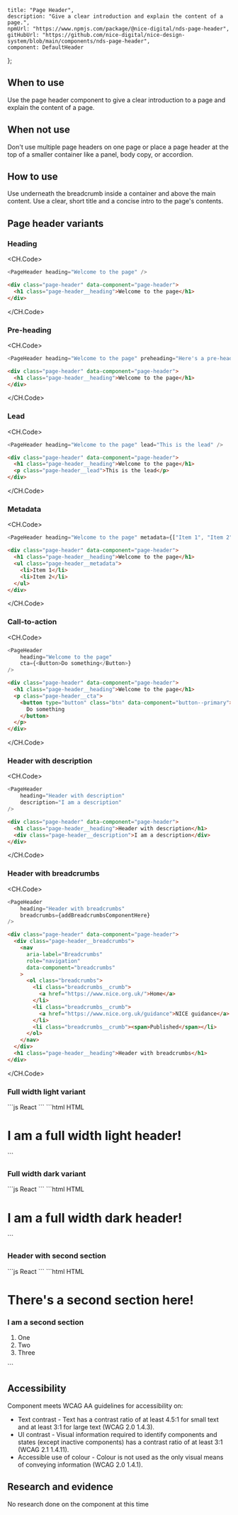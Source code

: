 
	title: "Page Header",
	description: "Give a clear introduction and explain the content of a page.",
	npmUrl: "https://www.npmjs.com/package/@nice-digital/nds-page-header",
	gitHubUrl: "https://github.com/nice-digital/nice-design-system/blob/main/components/nds-page-header",
	component: DefaultHeader
};

## When to use

Use the page header component to give a clear introduction to a page and explain the content of a page.

## When not use

Don't use multiple page headers on one page or place a page header at the top of a smaller container like a panel, body copy, or accordion.

## How to use

Use underneath the breadcrumb inside a container and above the main content. Use a clear, short title and a concise intro to the page's contents.

## Page header variants

### Heading

<Example>
<DefaultHeader />

<CH.Code>
```js React
<PageHeader heading="Welcome to the page" />
```
```html HTML
<div class="page-header" data-component="page-header">
  <h1 class="page-header__heading">Welcome to the page</h1>
</div>
```
</CH.Code>
</Example>

### Pre-heading

<Example>
<PreHeader />

<CH.Code>
```js React
<PageHeader heading="Welcome to the page" preheading="Here's a pre-heading" />
```
```html HTML
<div class="page-header" data-component="page-header">
  <h1 class="page-header__heading">Welcome to the page</h1>
</div>
```
</CH.Code>
</Example>

### Lead

<Example>
<LeadHeader />

<CH.Code>
```js React
<PageHeader heading="Welcome to the page" lead="This is the lead" />
```
```html HTML
<div class="page-header" data-component="page-header">
  <h1 class="page-header__heading">Welcome to the page</h1>
  <p class="page-header__lead">This is the lead</p>
</div>
```
</CH.Code>
</Example>

### Metadata

<Example>
<MetadataHeader />

<CH.Code>
```js React
<PageHeader heading="Welcome to the page" metadata={["Item 1", "Item 2"]} />
```
```html HTML
<div class="page-header" data-component="page-header">
  <h1 class="page-header__heading">Welcome to the page</h1>
  <ul class="page-header__metadata">
    <li>Item 1</li>
    <li>Item 2</li>
  </ul>
</div>
```
</CH.Code>
</Example>

### Call-to-action

<Example>
<CTAHeader />

<CH.Code>
```js React
<PageHeader
	heading="Welcome to the page"
	cta={<Button>Do something</Button>}
/>
```
```html HTML
<div class="page-header" data-component="page-header">
  <h1 class="page-header__heading">Welcome to the page</h1>
  <p class="page-header__cta">
    <button type="button" class="btn" data-component="button--primary">
      Do something
    </button>
  </p>
</div>
```
</CH.Code>
</Example>

### Header with description

<Example>
<HeaderWithDescription />

<CH.Code>
```js React
<PageHeader
	heading="Header with description"
	description="I am a description"
/>
```
```html HTML
<div class="page-header" data-component="page-header">
  <h1 class="page-header__heading">Header with description</h1>
  <div class="page-header__description">I am a description</div>
</div>
```
</CH.Code>
</Example>

### Header with breadcrumbs

<Example>
<HeaderWithBreadcrumbs />

<CH.Code>
```js React
<PageHeader
	heading="Header with breadcrumbs"
	breadcrumbs={addBreadcrumbsComponentHere}
/>
```
```html HTML
<div class="page-header" data-component="page-header">
  <div class="page-header__breadcrumbs">
    <nav
      aria-label="Breadcrumbs"
      role="navigation"
      data-component="breadcrumbs"
    >
      <ol class="breadcrumbs">
        <li class="breadcrumbs__crumb">
          <a href="https://www.nice.org.uk/">Home</a>
        </li>
        <li class="breadcrumbs__crumb">
          <a href="https://www.nice.org.uk/guidance">NICE guidance</a>
        </li>
        <li class="breadcrumbs__crumb"><span>Published</span></li>
      </ol>
    </nav>
  </div>
  <h1 class="page-header__heading">Header with breadcrumbs</h1>
</div>
```
</CH.Code>
</Example>

### Full width light variant


<Example fullWidth fullWidthChildIndex={0}>
<FullWidthLightHeader />
<CH.Code>
```js React
<PageHeader
	heading="I am a full width light header!"
	variant="fullWidthLight"
/>
```
```html HTML
<div
  class="page-header page-header--full-width-light"
  data-component="page-header"
>
  <div class="container">
    <h1 class="page-header__heading">I am a full width light header!</h1>
  </div>
</div>
```
</CH.Code>
</Example>

### Full width dark variant

<Example fullWidth fullWidthChildIndex={0}>
<FullWidthDarkHeader />
<CH.Code>
```js React
<PageHeader
	heading="I am a full width dark header!"
	variant="fullWidthDark"
/>
```
```html HTML
<div
  class="page-header page-header--full-width-dark"
  data-component="page-header"
>
  <div class="container">
    <h1 class="page-header__heading">I am a full width dark header!</h1>
  </div>
</div>
```
</CH.Code>
</Example>

### Header with second section

<Example fullWidth fullWidthChildIndex={0}>
<HeaderWithSecondSection />
<CH.Code>
```js React
<PageHeader
	heading="There's a second section here!"
	variant="fullWidthLight"
	secondSection={secondSectionComponent}
/>
```
```html HTML
<div
  class="page-header page-header--full-width-light"
  data-component="page-header"
>
  <div class="container">
    <div class="grid">
      <div data-g="12 md:9" data-component="grid-item">
        <h1 class="page-header__heading">There's a second section here!</h1>
      </div>
      <div
        data-g="12 md:3"
        data-component="grid-item"
        class="page-header__second-section"
      >
        <aside>
          <h3>I am a second section</h3>
          <ol>
            <li>One</li>
            <li>Two</li>
            <li>Three</li>
          </ol>
        </aside>
      </div>
    </div>
  </div>
</div>
```
</CH.Code>
</Example>

## Accessibility

Component meets WCAG AA guidelines for accessibility on:

- Text contrast - Text has a contrast ratio of at least 4.5:1 for small text and at least 3:1 for large text (WCAG 2.0 1.4.3).
- UI contrast - Visual information required to identify components and states (except inactive components) has a contrast ratio of at least 3:1 (WCAG 2.1 1.4.11).
- Accessible use of colour - Colour is not used as the only visual means of conveying information (WCAG 2.0 1.4.1).

## Research and evidence

No research done on the component at this time

